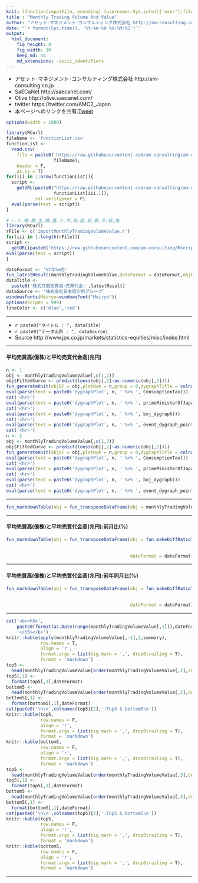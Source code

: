 ```yaml
---
knit: (function(inputFile, encoding) {username<-Sys.info()['user'];fileName<-'defaultPath.csv';pathToFile <-paste0('C:/Users/', username,'/Desktop/pathToCSV/');setwd(pathToFile);buf0<-read.csv(fileName,header = F,skip = 0,stringsAsFactor = F,check.names = F,fileEncoding = 'utf-8');timeStamp<-format(Sys.time(),'%Y%m%d%H%M%S');rmarkdown::render(inputFile, encoding = encoding, output_file = paste0('C:/Users/',username,buf0[2,1],'charts/','am-consulting.co.jp-monthlyTradingVolumeAndValue.html')) })
title : "Monthly Trading Volume And Value"
author: "アセット･マネジメント･コンサルティング株式会社 http://am-consulting.co.jp"
date: "`r format(Sys.time(), '%Y-%m-%d %H:%M:%S')`"
output: 
  html_document:
    fig_height: 4
    fig_width: 10
    keep_md: no
    md_extensions: -ascii_identifiers 
---
```

<link href="http://knowledgevault.saecanet.com/components/rmarkdown-html.css" rel="stylesheet">
<style>.main-container {max-width : 1000px;}</style>
<script src="http://knowledgevault.saecanet.com/components/JavascriptCode.js"></script>

- アセット･マネジメント･コンサルティング株式会社 http://am-consulting.co.jp
- SaECaNet http://saecanet.com/
- Olive http://olive.saecanet.com/
- twitter https://twitter.com/AMC2_Japan
- 本ページへのリンクを共有:<a href="https://twitter.com/share" class="twitter-share-button" data-via="AMC2_Japan" data-size="large">Tweet</a> <script>!function(d,s,id){var js,fjs=d.getElementsByTagName(s)[0],p=/^http:/.test(d.location)?'http':'https';if(!d.getElementById(id)){js=d.createElement(s);js.id=id;js.src=p+'://platform.twitter.com/widgets.js';fjs.parentNode.insertBefore(js,fjs);}}(document, 'script', 'twitter-wjs');</script>

```r
options(width = 1000)
```

```r
library(RCurl)
fileName <- 'functionList.csv'
functionList <-
  read.csv(
    file = paste0('https://raw.githubusercontent.com/am-consulting/am-consulting.github.io/master/csv/',
                  fileName),
    header = F,
    as.is = T)
for(iii in 1:nrow(functionList)){
  script <- 
    getURL(paste0("https://raw.githubusercontent.com/am-consulting/am-consulting.github.io/master/", 
                  functionList[iii,1]),
           ssl.verifypeer = F)
  eval(parse(text = script))
}
```

```r
# ―,ソ,噂,欺,圭,構,蚕,十,申,貼,能,表,暴,予,禄,兔
library(RCurl)
rFile <- c('importMonthlyTradingVolumeValue.r')
for(iii in 1:length(rFile)){
script <- 
  getURL(paste0('https://raw.githubusercontent.com/am-consulting/Rscript/master/',rFile[iii]),ssl.verifypeer = F)
eval(parse(text = script))
}
```

```r
dateFormat <- '%Y年%m月'
fun_latestResult(monthlyTradingVolumeValue,dateFormat = dateFormat,objColumn = c(2,3))
dataTitle <- 
  paste0('株式月間売買高･売買代金:',latestResult)
dataSource <- '株式会社日本取引所グループ'
windowsFonts(Meiryo=windowsFont("Meiryo"))
options(scipen = 999)
lineColor <- c('blue','red')
```

***

- `r paste0("タイトル : ", dataTitle)`
- `r paste0("データ出所 : ", dataSource)`
- Source http://www.jpx.co.jp/markets/statistics-equities/misc/index.html

***

#### 平均売買高(億株)と平均売買代金高(兆円)

```r
n <- 1
obj <- monthlyTradingVolumeValue[,c(1,2)]
obj$FittedCurve <- predict(loess(obj[,2]~as.numeric(obj[,1])))
fun_generateKnit(objDF = obj,plotNum = n,group = 0,dygraphTitle = colnames(obj)[2])
eval(parse(text = paste0('dygraphPlot', n, ' %>% ', ConsumptionTax)))
cat('<hr>')
eval(parse(text = paste0('dygraphPlot', n, ' %>% ', primeMinisterOfJapan_dygraph)))
cat('<hr>')
eval(parse(text = paste0('dygraphPlot', n, ' %>% ', boj_dygraph)))
cat('<hr>')
eval(parse(text = paste0('dygraphPlot', n, ' %>% ', event_dygraph_point,' %>%  ',event_dygraph_range)))
cat('<hr>')
n <- 2
obj <- monthlyTradingVolumeValue[,c(1,3)]
obj$FittedCurve <- predict(loess(obj[,2]~as.numeric(obj[,1])))
fun_generateKnit(objDF = obj,plotNum = n,group = 0,dygraphTitle = colnames(obj)[2])
eval(parse(text = paste0('dygraphPlot', n, ' %>% ', ConsumptionTax)))
cat('<hr>')
eval(parse(text = paste0('dygraphPlot', n, ' %>% ', primeMinisterOfJapan_dygraph)))
cat('<hr>')
eval(parse(text = paste0('dygraphPlot', n, ' %>% ', boj_dygraph)))
cat('<hr>')
eval(parse(text = paste0('dygraphPlot', n, ' %>% ', event_dygraph_point,' %>%  ',event_dygraph_range)))
```

***

```r
fun_markdownTable(obj = fun_transposeDataFrame(obj = monthlyTradingVolumeValue,dateFormat = dateFormat))
```

***
#### 平均売買高(億株)と平均売買代金高(兆円):前月比(%)

```r
fun_markdownTable(obj = fun_transposeDataFrame(obj = fun_makeDiffRatioTable(obj = monthlyTradingVolumeValue,
                                                                            lag = 1,
                                                                            diff = 1),
                                               dateFormat = dateFormat))
```

***
#### 平均売買高(億株)と平均売買代金高(兆円):前年同月比(%)

```r
fun_markdownTable(obj = fun_transposeDataFrame(obj = fun_makeDiffRatioTable(obj = monthlyTradingVolumeValue,
                                                                            lag = 12,
                                                                            diff = 1),
                                               dateFormat = dateFormat))
```

***

```r
cat('<b><h5>',
    paste0(format(as.Date(range(monthlyTradingVolumeValue[,1])),dateFormat),collapse =" ~ "),
    '</h5></b>')
knitr::kable(apply(monthlyTradingVolumeValue[,-1],2,summary),
             row.names = T,
             align = 'r',
             format.args = list(big.mark = ',', drop0trailing = T),
             format = 'markdown')
top5 <- 
  head(monthlyTradingVolumeValue[order(monthlyTradingVolumeValue[,2],decreasing = T),-3],5)
top5[,1] <- 
  format(top5[,1],dateFormat)
bottom5 <- 
  head(monthlyTradingVolumeValue[order(monthlyTradingVolumeValue[,2],decreasing = F),-3],5)
bottom5[,1] <- 
  format(bottom5[,1],dateFormat)
cat(paste0('\n\n',colnames(top5)[2],':Top5 & bottom5\n'))
knitr::kable(top5, 
             row.names = F,
             align = 'r',
             format.args = list(big.mark = ',', drop0trailing = T),
             format = 'markdown')
knitr::kable(bottom5, 
             row.names = F,
             align = 'r',
             format.args = list(big.mark = ',', drop0trailing = T),
             format = 'markdown')
top5 <- 
  head(monthlyTradingVolumeValue[order(monthlyTradingVolumeValue[,3],decreasing = T),-2],5)
top5[,1] <- 
  format(top5[,1],dateFormat)
bottom5 <- 
  head(monthlyTradingVolumeValue[order(monthlyTradingVolumeValue[,3],decreasing = F),-2],5)
bottom5[,1] <- 
  format(bottom5[,1],dateFormat)
cat(paste0('\n\n',colnames(top5)[2],':Top5 & bottom5\n'))
knitr::kable(top5, 
             row.names = F,
             align = 'r',
             format.args = list(big.mark = ',', drop0trailing = T),
             format = 'markdown')
knitr::kable(bottom5, 
             row.names = F,
             align = 'r',
             format.args = list(big.mark = ',', drop0trailing = T),
             format = 'markdown')
```

***

<script>MakeNegative()</script>
<script>
  (function(i,s,o,g,r,a,m){i['GoogleAnalyticsObject']=r;i[r]=i[r]||function(){
  (i[r].q=i[r].q||[]).push(arguments)},i[r].l=1*new Date();a=s.createElement(o),
  m=s.getElementsByTagName(o)[0];a.async=1;a.src=g;m.parentNode.insertBefore(a,m)
  })(window,document,'script','https://www.google-analytics.com/analytics.js','ga');

  ga('create', 'UA-3077339-5', 'auto');
  ga('send', 'pageview');

</script>
